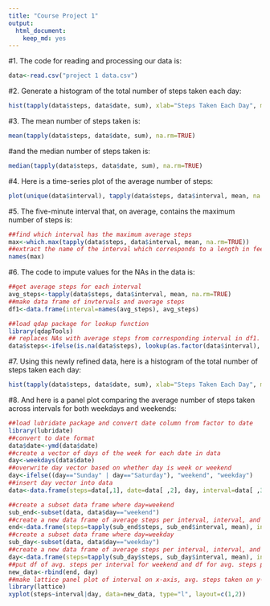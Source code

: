 ---
title: "Course Project 1"
output: 
  html_document:
    keep_md: yes
---

#1. The code for reading and processing our data is:  
```{r load, echo=TRUE}
data<-read.csv("project 1 data.csv")
```

#2. Generate a histogram of the total number of steps taken each day:  
```{r hist_of_steps, echo=TRUE}
hist(tapply(data$steps, data$date, sum), xlab="Steps Taken Each Day", main="Histogram of Total Number of Steps Taken Each Day")
```  

#3. The mean number of steps taken is:  
```{r mean_steps, echo=TRUE}
mean(tapply(data$steps, data$date, sum), na.rm=TRUE)
```  

#and the median number of steps taken is:  
```{r median_steps, echo=TRUE}
median(tapply(data$steps, data$date, sum), na.rm=TRUE)
```  

#4. Here is a time-series plot of the average number of steps:  
```{r time_plot, echo=TRUE}
plot(unique(data$interval), tapply(data$steps, data$interval, mean, na.rm=TRUE), type="l", xlab="Interval (in minutes)", ylab="Average Steps Taken", main="Average Steps Taken by Minute Interval")
```  

#5. The five-minute interval that, on average, contains the maximum number of steps is:  
```{r max_interval, echo=TRUE}
##find which interval has the maximum average steps
max<-which.max(tapply(data$steps, data$interval, mean, na.rm=TRUE))
##extract the name of the interval which corresponds to a length in feet
names(max)
```  

#6. The code to impute values for the NAs in the data is:  
```{r impute, echo=TRUE}
##get average steps for each interval
avg_steps<-tapply(data$steps, data$interval, mean, na.rm=TRUE)
##make data frame of invtervals and average steps
df1<-data.frame(interval=names(avg_steps), avg_steps)

##load qdap package for lookup function
library(qdapTools)
## replaces NAs with average steps from corresponding interval in df1. Must convert interval column in data DF to factor because its a factor in df1 DF
data$steps<-ifelse(is.na(data$steps), lookup(as.factor(data$interval), df1), data$steps)
```  
#7. Using this newly refined data, here is a histogram of the total number of steps taken each day:  
```{r hist_new, echo=TRUE}
hist(tapply(data$steps, data$date, sum), xlab="Steps Taken Each Day", main="Histogram of Total Number of Steps Taken Each Day")
```  

#8. And here is a panel plot comparing the average number of steps taken across intervals for both weekdays and weekends:
```{r panel_plot, echo=TRUE}
##load lubridate package and convert date column from factor to date
library(lubridate)
##convert to date format
data$date<-ymd(data$date)
##create a vector of days of the week for each date in data
day<-weekdays(data$date)
##overwrite day vector based on whether day is week or weekend
day<-ifelse((day=="Sunday" | day=="Saturday"), "weekend", "weekday")
##insert day vector into data
data<-data.frame(steps=data[,1], date=data[ ,2], day, interval=data[ ,3])

##create a subset data frame where day=weekend
sub_end<-subset(data, data$day=="weekend")
##create a new data frame of average steps per interval, interval, and day from weekend days
end<-data.frame(steps=tapply(sub_end$steps, sub_end$interval, mean), interval=unique(sub_end$interval), day="weekend")
##create a subset data frame where day=weekday
sub_day<-subset(data, data$day=="weekday")
##create a new data frame of average steps per interval, interval, and day from weekdays
day<-data.frame(steps=tapply(sub_day$steps, sub_day$interval, mean), interval=unique(sub_day$interval), day="weekday")
##put df of avg. steps per interval for weekend and df for avg. steps per interval for weekday together
new_data<-rbind(end, day)
##make lattice panel plot of interval on x-axis, avg. steps taken on y-axis, and separated by weekend/weekday
library(lattice)
xyplot(steps~interval|day, data=new_data, type="l", layout=c(1,2))
```
